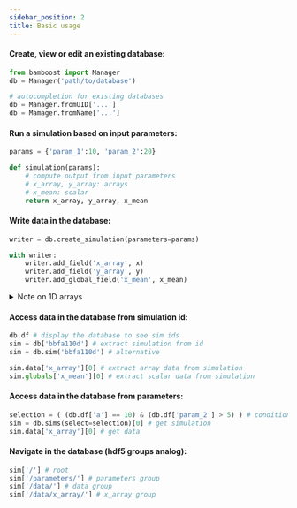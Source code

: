 ```yaml
---
sidebar_position: 2
title: Basic usage
---
```



#### Create, view or edit an existing database:
```python
from bamboost import Manager
db = Manager('path/to/database')

# autocompletion for existing databases
db = Manager.fromUID['...']
db = Mamager.fromName['...']
```

#### Run a simulation based on input parameters:
```python
params = {'param_1':10, 'param_2':20}

def simulation(params):
    # compute output from input parameters
    # x_array, y_array: arrays
    # x_mean: scalar
    return x_array, y_array, x_mean
```

#### Write data in the database:
```python
writer = db.create_simulation(parameters=params)

with writer:
    writer.add_field('x_array', x)
    writer.add_field('y_array', y)
    writer.add_global_field('x_mean', x_mean)
```

<details>
<summary>Note on 1D arrays</summary>

By convention, arrays stored with ```add_field()``` are 2D s.t. the first index corresponds to a simulation node and the second index corresponds to the value at that node.
Thus, 1D arrays are automatically converted to 2D arrays when calling ```add_field()```. The ```flatten()``` method can be called when retriveing the data to return to 1D arrays.


</details>

#### Access data in the database from simulation id:
```python
db.df # display the database to see sim ids
sim = db['bbfa110d'] # extract simulation from id
sim = db.sim('bbfa110d') # alternative

sim.data['x_array'][0] # extract array data from simulation
sim.globals['x_mean'][0] # extract scalar data from simulation
```


#### Access data in the database from parameters:
```python
selection = ( (db.df['a'] == 10) & (db.df['param_2'] > 5) ) # conditions on parameters
sim = db.sims(select=selection)[0] # get simulation
sim.data['x_array'][0] # get data
```

#### Navigate in the database (hdf5 groups analog):
```python
sim['/'] # root
sim['/parameters/'] # parameters group
sim['/data/'] # data group
sim['/data/x_array/'] # x_array group
```

